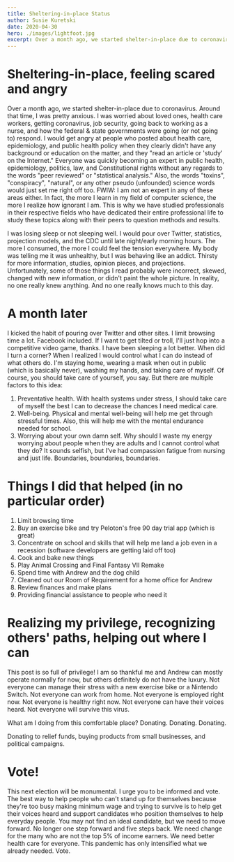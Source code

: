 ```yaml
---
title: Sheltering-in-place Status
author: Susie Kuretski
date: 2020-04-30
hero: ./images/lightfoot.jpg
excerpt: Over a month ago, we started shelter-in-place due to coronavirus. Around that time, I was pretty anxious. I was worried about loved ones, health care workers, getting coronavirus, job security, going back to working as a nurse, and how the federal & state governments were going (or not going to) respond.
---
```


# Sheltering-in-place, feeling scared and angry

Over a month ago, we started shelter-in-place due to coronavirus. Around that time, I was pretty anxious. I was worried about loved ones, 
health care workers, getting coronavirus, job security, going back to working as a nurse, and how the federal & state governments were 
going (or not going to) respond. I would get angry at people who posted about health care, epidemiology, and public health policy 
when they clearly didn't have any background or education on the matter, and they "read an article or 'study' on the Internet." Everyone was quickly 
becoming an expert in public health, epidemiology, politics, law, and Constitutional rights without any regards to the words "peer reviewed" 
or "statistical analysis." Also, the words "toxins", "conspiracy", "natural", or any other pseudo (unfounded) science words would just set me 
right off too. FWIW: I am not an expert in any of these areas either. In fact, the more I learn in my field of computer science, the more I 
realize how ignorant I am. This is why we have studied professionals in their respective fields who have dedicated their entire professional life to 
study these topics along with their peers to question methods and results.

I was losing sleep or not sleeping well. I would pour over Twitter, statistics, projection models, and the CDC until late night/early morning 
hours. The more I consumed, the more I could feel the tension everywhere. My body was telling me it was unhealthy, but I was behaving like 
an addict. Thirsty for more information, studies, opinion pieces, and projections. Unfortunately, some of those things I read probably were 
incorrect, skewed, changed with new information, or didn't paint the whole picture. In reality, no one really knew anything. And no one really 
knows much to this day. 


# A month later

I kicked the habit of pouring over Twitter and other sites. I limit browsing time a lot. Facebook included. If I want to get tilted or troll, I'll 
just hop into a competitive video game, thanks. I have been sleeping a lot better. When did I turn a corner? When I realized I would control what I can 
do instead of what others do. I'm staying home, wearing a mask when out in public (which is basically never), washing my hands, 
and taking care of myself. Of course, you should take care of yourself, you say. But there are multiple factors to this idea:

1. Preventative health. With health systems under stress, I should take care of myself the best I can to decrease the chances I need medical care. 
2. Well-being. Physical and mental well-being will help me get through stressful times. Also, this will help me with the mental endurance needed for school. 
3. Worrying about your own damn self. Why should I waste my energy worrying about people when they are adults and I cannot control what they do? It sounds selfish, but I've had compassion fatigue from nursing and just life. Boundaries, boundaries, boundaries.

# Things I did that helped (in no particular order)

1. Limit browsing time
2. Buy an exercise bike and try Peloton's free 90 day trial app (which is great)
3. Concentrate on school and skills that will help me land a job even in a recession (software developers are getting laid off too)
4. Cook and bake new things 
5. Play Animal Crossing and Final Fantasy VII Remake
6. Spend time with Andrew and the dog child
7. Cleaned out our Room of Requirement for a home office for Andrew 
8. Review finances and make plans 
9. Providing financial assistance to people who need it

# Realizing my privilege, recognizing others' paths, helping out where I can

This post is so full of privilege! I am so thankful me and Andrew can mostly operate normally for now, but others definitely 
do not have the luxury. Not everyone can manage their stress with a new exercise bike or a Nintendo Switch. Not everyone 
can work from home. Not everyone is employed right now. Not everyone is healthy right now. Not everyone can have their voices 
heard. Not everyone will survive this virus.

What am I doing from this comfortable place? Donating. Donating. Donating.

Donating to relief funds, buying products from small businesses, and political campaigns.

# Vote!

This next election will be monumental. I urge you to be informed and vote. The best way to help people who can't stand up for 
themselves because they're too busy making minimum wage and trying to survive is to help get their voices heard and support 
candidates who position themselves to help everyday people. You may not find an ideal candidate, but we need to move forward. 
No longer one step forward and five steps back. We need change for the many who are not the top 5% of income earners. We 
need better health care for everyone. This pandemic has only intensified what we already needed. Vote.


